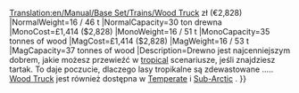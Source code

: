 [[Translation:en/Manual/Base Set/Trains/Wood Truck]]
{{pl/Manual/Base Set/Trains/Wagony|Picture=[[File:en/Manual/Base Set/Trains/Woodtruck.png]]
|Name=Wagon na drewno
|NormalCost={{#expr:1414*6}} zł (€2,828)
|NormalWeight=16 / 46 t
|NormalCapacity=30 ton drewna
|MonoCost=£1,414 ($2,828)
|MonoWeight=16 / 51 t
|MonoCapacity=35 tonnes of wood
|MagCost=£1,414 ($2,828)
|MagWeight=16 / 53 t
|MagCapacity=37 tonnes of wood
|Description=Drewno jest najcenniejszym dobrem, jakie możesz przewieźć w [[pl/Manual/Klimat#tropikalny | tropical]] scenariusze, jeśli znajdziesz tartak. To daje poczucie, dlaczego lasy tropikalne są zdewastowane ..... [[pl/Manual/Base Set/Trains/Wagon na drewno|Wood Truck]] jest również dostępna w  [[pl/Manual/Klimat#umiarkowany| Temperate]] i [[pl/Manual/Klimat#arktyczny | Sub-Arctic]] .
}}